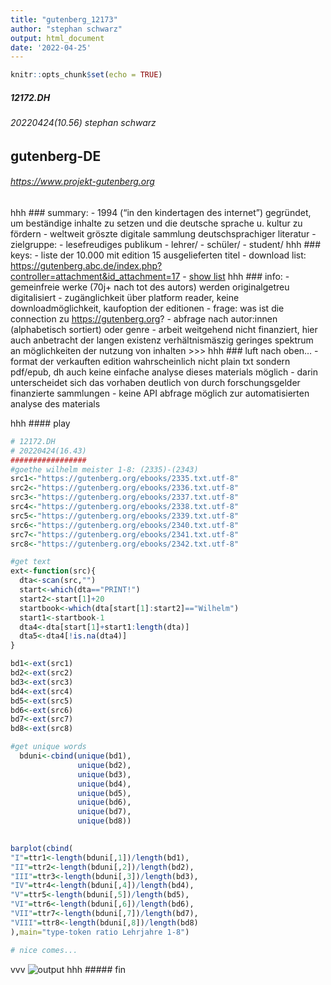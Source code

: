 ```yaml
---
title: "gutenberg_12173"
author: "stephan schwarz"
output: html_document
date: '2022-04-25'
---
```


```r
knitr::opts_chunk$set(echo = TRUE)
```

##### 12172.DH
###### 20220424(10.56) stephan schwarz
## gutenberg-DE
###### <https://www.projekt-gutenberg.org>
hhh
### summary:
- 1994 ("in den kindertagen des internet") gegründet, um beständige inhalte zu setzen und die deutsche sprache u. kultur zu fördern
- weltweit gröszte digitale sammlung deutschsprachiger literatur
- zielgruppe: 
    - lesefreudiges publikum
    - lehrer/
    - schüler/ 
    - student/
hhh 
### keys:
- liste der 10.000 mit edition 15 ausgelieferten titel 
    - download list: <https://gutenberg.abc.de/index.php?controller=attachment&id_attachment=17>
    - [show list](allworka.htm)
hhh
### info:
- gemeinfreie werke (70j+ nach tot des autors) werden originalgetreu digitalisiert
- zugänglichkeit über platform reader, keine downloadmöglichkeit, kaufoption der editionen
    - frage: was ist die connection zu <https://gutenberg.org>?
- abfrage nach autor:innen (alphabetisch sortiert) oder genre
- arbeit weitgehend nicht finanziert, hier auch anbetracht der langen existenz verhältnismäszig geringes spektrum an möglichkeiten der nutzung von inhalten >>>
hhh
### luft nach oben...
- format der verkauften edition wahrscheinlich nicht plain txt sondern pdf/epub, dh auch keine einfache analyse dieses materials möglich
- darin unterscheidet sich das vorhaben deutlich von durch forschungsgelder finanzierte sammlungen
- keine API abfrage möglich zur automatisierten analyse des materials

hhh
#### play
```r
# 12172.DH
# 20220424(16.43)
#################
#goethe wilhelm meister 1-8: (2335)-(2343)
src1<-"https://gutenberg.org/ebooks/2335.txt.utf-8"
src2<-"https://gutenberg.org/ebooks/2336.txt.utf-8"
src3<-"https://gutenberg.org/ebooks/2337.txt.utf-8"
src4<-"https://gutenberg.org/ebooks/2338.txt.utf-8"
src5<-"https://gutenberg.org/ebooks/2339.txt.utf-8"
src6<-"https://gutenberg.org/ebooks/2340.txt.utf-8"
src7<-"https://gutenberg.org/ebooks/2341.txt.utf-8"
src8<-"https://gutenberg.org/ebooks/2342.txt.utf-8"

#get text
ext<-function(src){
  dta<-scan(src,"")
  start<-which(dta=="PRINT!")
  start2<-start[1]+20
  startbook<-which(dta[start[1]:start2]=="Wilhelm")
  start1<-startbook-1
  dta4<-dta[start[1]+start1:length(dta)]
  dta5<-dta4[!is.na(dta4)]
}

bd1<-ext(src1)
bd2<-ext(src2)
bd3<-ext(src3)
bd4<-ext(src4)
bd5<-ext(src5)
bd6<-ext(src6)
bd7<-ext(src7)
bd8<-ext(src8)

#get unique words
  bduni<-cbind(unique(bd1),
               unique(bd2),
               unique(bd3),
               unique(bd4),
               unique(bd5),
               unique(bd6),
               unique(bd7),
               unique(bd8))

  
barplot(cbind(
"I"=ttr1<-length(bduni[,1])/length(bd1),
"II"=ttr2<-length(bduni[,2])/length(bd2),
"III"=ttr3<-length(bduni[,3])/length(bd3),
"IV"=ttr4<-length(bduni[,4])/length(bd4),
"V"=ttr5<-length(bduni[,5])/length(bd5),
"VI"=ttr6<-length(bduni[,6])/length(bd6),
"VII"=ttr7<-length(bduni[,7])/length(bd7),
"VIII"=ttr8<-length(bduni[,8])/length(bd8)
),main="type-token ratio Lehrjahre 1-8")

# nice comes...
```
vvv
![output](https://github.com/esteeschwarz/essais/raw/main/docs/DH/R/meister001.png)
hhh
##### fin